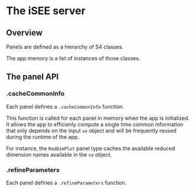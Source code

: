 # The iSEE server {#server}

## Overview

Panels are defined as a hierarchy of S4 classes.

<!-- Source: https://www.overleaf.com/project/5de43f2303966900014b99c2 -->
\begin{tikzpicture}
  \node {Family: DotPlot}
    child { node {Family: ColumnDotPlot}
        child { node {RedDimPlot}}
        child { node {ColDataPlot}}
        child { node {FeatAssayPlot}}
    }
    child { node {Family: ColumnDotPlot}
        child { node {RowDataPlot}}
        child { node {SampAssayPlot}}
    }};
\end{tikzpicture}

The app memory is a list of instances of those classes.

## The panel API

### .cacheCommonInfo

Each panel defines a `.cacheCommonInfo` function.

This function is called for each panel in memory when the app is initialized.
It allows the app to efficienly compute a single time common information that only depends on the input `se` object and will be frequently reused during the runtime of the app.

For instance, the `RedDimPlot` panel type caches the available reduced dimension names available in the `se` object.

### .refineParameters

Each panel defines a `.refineParameters` function.

